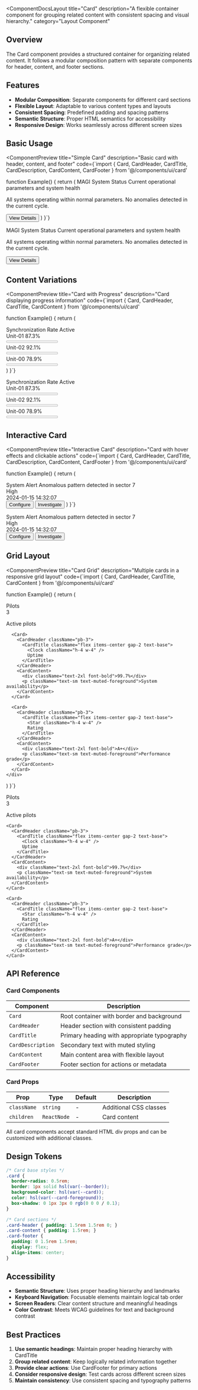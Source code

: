 
<ComponentDocsLayout
  title="Card"
  description="A flexible container component for grouping related content with consistent spacing and visual hierarchy."
  category="Layout Component"
>

## Overview

The Card component provides a structured container for organizing related content. It follows a modular composition pattern with separate components for header, content, and footer sections.

## Features

- **Modular Composition**: Separate components for different card sections
- **Flexible Layout**: Adaptable to various content types and layouts
- **Consistent Spacing**: Predefined padding and spacing patterns
- **Semantic Structure**: Proper HTML semantics for accessibility
- **Responsive Design**: Works seamlessly across different screen sizes

## Basic Usage

<ComponentPreview
  title="Simple Card"
  description="Basic card with header, content, and footer"
  code={`import { 
  Card, 
  CardHeader, 
  CardTitle, 
  CardDescription, 
  CardContent, 
  CardFooter 
} from '@/components/ui/card'

function Example() {
  return (
    <Card className="w-96">
      <CardHeader>
        <CardTitle>MAGI System Status</CardTitle>
        <CardDescription>
          Current operational parameters and system health
        </CardDescription>
      </CardHeader>
      <CardContent>
        <p>All systems operating within normal parameters. 
        No anomalies detected in the current cycle.</p>
      </CardContent>
      <CardFooter>
        <Button>View Details</Button>
      </CardFooter>
    </Card>
  )
}`}
>
  <Card className="w-96">
    <CardHeader>
      <CardTitle>MAGI System Status</CardTitle>
      <CardDescription>
        Current operational parameters and system health
      </CardDescription>
    </CardHeader>
    <CardContent>
      <p>All systems operating within normal parameters. 
      No anomalies detected in the current cycle.</p>
    </CardContent>
    <CardFooter>
      <Button>View Details</Button>
    </CardFooter>
  </Card>
</ComponentPreview>

## Content Variations

<ComponentPreview
  title="Card with Progress"
  description="Card displaying progress information"
  code={`import { Card, CardHeader, CardTitle, CardContent } from '@/components/ui/card'

function Example() {
  return (
    <Card className="w-96">
      <CardHeader className="pb-3">
        <div className="flex items-center justify-between">
          <CardTitle className="text-base">Synchronization Rate</CardTitle>
          <Badge variant="secondary">Active</Badge>
        </div>
      </CardHeader>
      <CardContent className="space-y-4">
        <div className="space-y-2">
          <div className="flex justify-between text-sm">
            <span>Unit-01</span>
            <span>87.3%</span>
          </div>
          <Progress value={87.3} />
        </div>
        <div className="space-y-2">
          <div className="flex justify-between text-sm">
            <span>Unit-02</span>
            <span>92.1%</span>
          </div>
          <Progress value={92.1} />
        </div>
        <div className="space-y-2">
          <div className="flex justify-between text-sm">
            <span>Unit-00</span>
            <span>78.9%</span>
          </div>
          <Progress value={78.9} />
        </div>
      </CardContent>
    </Card>
  )
}`}
>
  <Card className="w-96">
    <CardHeader className="pb-3">
      <div className="flex items-center justify-between">
        <CardTitle className="text-base">Synchronization Rate</CardTitle>
        <Badge variant="secondary">Active</Badge>
      </div>
    </CardHeader>
    <CardContent className="space-y-4">
      <div className="space-y-2">
        <div className="flex justify-between text-sm">
          <span>Unit-01</span>
          <span>87.3%</span>
        </div>
        <Progress value={87.3} />
      </div>
      <div className="space-y-2">
        <div className="flex justify-between text-sm">
          <span>Unit-02</span>
          <span>92.1%</span>
        </div>
        <Progress value={92.1} />
      </div>
      <div className="space-y-2">
        <div className="flex justify-between text-sm">
          <span>Unit-00</span>
          <span>78.9%</span>
        </div>
        <Progress value={78.9} />
      </div>
    </CardContent>
  </Card>
</ComponentPreview>

## Interactive Card

<ComponentPreview
  title="Interactive Card"
  description="Card with hover effects and clickable actions"
  code={`import { Card, CardHeader, CardTitle, CardDescription, CardContent, CardFooter } from '@/components/ui/card'

function Example() {
  return (
    <Card className="w-96 hover:shadow-lg transition-shadow cursor-pointer">
      <CardHeader>
        <div className="flex items-start justify-between">
          <div className="space-y-1">
            <CardTitle className="flex items-center gap-2">
              <Bell className="h-4 w-4" />
              System Alert
            </CardTitle>
            <CardDescription>
              Anomalous pattern detected in sector 7
            </CardDescription>
          </div>
          <Badge variant="destructive">High</Badge>
        </div>
      </CardHeader>
      <CardContent>
        <div className="flex items-center gap-2 text-sm text-muted-foreground">
          <Calendar className="h-4 w-4" />
          <span>2024-01-15 14:32:07</span>
        </div>
      </CardContent>
      <CardFooter className="flex gap-2">
        <Button size="sm" variant="outline">
          <Settings className="h-4 w-4 mr-2" />
          Configure
        </Button>
        <Button size="sm">
          Investigate
        </Button>
      </CardFooter>
    </Card>
  )
}`}
>
  <Card className="w-96 hover:shadow-lg transition-shadow cursor-pointer">
    <CardHeader>
      <div className="flex items-start justify-between">
        <div className="space-y-1">
          <CardTitle className="flex items-center gap-2">
            <Bell className="h-4 w-4" />
            System Alert
          </CardTitle>
          <CardDescription>
            Anomalous pattern detected in sector 7
          </CardDescription>
        </div>
        <Badge variant="destructive">High</Badge>
      </div>
    </CardHeader>
    <CardContent>
      <div className="flex items-center gap-2 text-sm text-muted-foreground">
        <Calendar className="h-4 w-4" />
        <span>2024-01-15 14:32:07</span>
      </div>
    </CardContent>
    <CardFooter className="flex gap-2">
      <Button size="sm" variant="outline">
        <Settings className="h-4 w-4 mr-2" />
        Configure
      </Button>
      <Button size="sm">
        Investigate
      </Button>
    </CardFooter>
  </Card>
</ComponentPreview>

## Grid Layout

<ComponentPreview
  title="Card Grid"
  description="Multiple cards in a responsive grid layout"
  code={`import { Card, CardHeader, CardTitle, CardContent } from '@/components/ui/card'

function Example() {
  return (
    <div className="grid grid-cols-1 md:grid-cols-3 gap-4">
      <Card>
        <CardHeader className="pb-3">
          <CardTitle className="flex items-center gap-2 text-base">
            <User className="h-4 w-4" />
            Pilots
          </CardTitle>
        </CardHeader>
        <CardContent>
          <div className="text-2xl font-bold">3</div>
          <p className="text-sm text-muted-foreground">Active pilots</p>
        </CardContent>
      </Card>
      
      <Card>
        <CardHeader className="pb-3">
          <CardTitle className="flex items-center gap-2 text-base">
            <Clock className="h-4 w-4" />
            Uptime
          </CardTitle>
        </CardHeader>
        <CardContent>
          <div className="text-2xl font-bold">99.7%</div>
          <p className="text-sm text-muted-foreground">System availability</p>
        </CardContent>
      </Card>
      
      <Card>
        <CardHeader className="pb-3">
          <CardTitle className="flex items-center gap-2 text-base">
            <Star className="h-4 w-4" />
            Rating
          </CardTitle>
        </CardHeader>
        <CardContent>
          <div className="text-2xl font-bold">A+</div>
          <p className="text-sm text-muted-foreground">Performance grade</p>
        </CardContent>
      </Card>
    </div>
  )
}`}
>
  <div className="grid grid-cols-1 md:grid-cols-3 gap-4">
    <Card>
      <CardHeader className="pb-3">
        <CardTitle className="flex items-center gap-2 text-base">
          <User className="h-4 w-4" />
          Pilots
        </CardTitle>
      </CardHeader>
      <CardContent>
        <div className="text-2xl font-bold">3</div>
        <p className="text-sm text-muted-foreground">Active pilots</p>
      </CardContent>
    </Card>
    
    <Card>
      <CardHeader className="pb-3">
        <CardTitle className="flex items-center gap-2 text-base">
          <Clock className="h-4 w-4" />
          Uptime
        </CardTitle>
      </CardHeader>
      <CardContent>
        <div className="text-2xl font-bold">99.7%</div>
        <p className="text-sm text-muted-foreground">System availability</p>
      </CardContent>
    </Card>
    
    <Card>
      <CardHeader className="pb-3">
        <CardTitle className="flex items-center gap-2 text-base">
          <Star className="h-4 w-4" />
          Rating
        </CardTitle>
      </CardHeader>
      <CardContent>
        <div className="text-2xl font-bold">A+</div>
        <p className="text-sm text-muted-foreground">Performance grade</p>
      </CardContent>
    </Card>
  </div>
</ComponentPreview>

## API Reference

### Card Components

| Component | Description |
|-----------|-------------|
| `Card` | Root container with border and background |
| `CardHeader` | Header section with consistent padding |
| `CardTitle` | Primary heading with appropriate typography |
| `CardDescription` | Secondary text with muted styling |
| `CardContent` | Main content area with flexible layout |
| `CardFooter` | Footer section for actions or metadata |

### Card Props

| Prop | Type | Default | Description |
|------|------|---------|-------------|
| `className` | `string` | - | Additional CSS classes |
| `children` | `ReactNode` | - | Card content |

All card components accept standard HTML div props and can be customized with additional classes.

## Design Tokens

```css
/* Card base styles */
.card {
  border-radius: 0.5rem;
  border: 1px solid hsl(var(--border));
  background-color: hsl(var(--card));
  color: hsl(var(--card-foreground));
  box-shadow: 0 1px 3px 0 rgb(0 0 0 / 0.1);
}

/* Card sections */
.card-header { padding: 1.5rem 1.5rem 0; }
.card-content { padding: 1.5rem; }
.card-footer { 
  padding: 0 1.5rem 1.5rem;
  display: flex;
  align-items: center;
}
```

## Accessibility

- **Semantic Structure**: Uses proper heading hierarchy and landmarks
- **Keyboard Navigation**: Focusable elements maintain logical tab order
- **Screen Readers**: Clear content structure and meaningful headings
- **Color Contrast**: Meets WCAG guidelines for text and background contrast

## Best Practices

1. **Use semantic headings**: Maintain proper heading hierarchy with CardTitle
2. **Group related content**: Keep logically related information together
3. **Provide clear actions**: Use CardFooter for primary actions
4. **Consider responsive design**: Test cards across different screen sizes
5. **Maintain consistency**: Use consistent spacing and typography patterns

</ComponentDocsLayout>